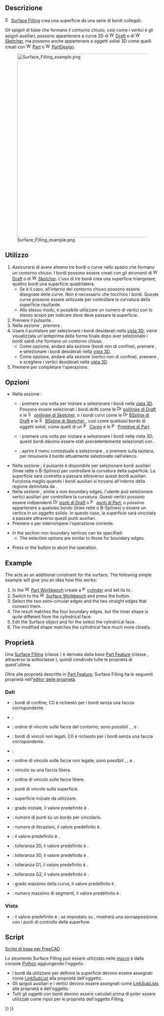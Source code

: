 <languages/>

<div class="mw-translate-fuzzy">
{{Docnav/it||[[Surface_GeomFillSurface/it|Fill boundary curves]]|[[Surface_Workbench/it|Surface]]|IconL=|IconC=Workbench_Surface.svg|IconR=BSplineSurf.svg}}
</div>

<div class="mw-translate-fuzzy">
{{GuiCommand/it|Name=Surface Filling|Name/it=Surface Filling|MenuLocation=Surface → Riempimento...|Workbenches=[[Surface_Workbench/it|Surface|Version=0.17]]|}}
</div>

<span id="Description"></span>
==Descrizione==

<div class="mw-translate-fuzzy">
[[File:Surface_Filling.svg|16px]] [[Surface_Filling/it|Surface Filling]] crea una superficie da una serie di bordi collegati.
</div>

<div class="mw-translate-fuzzy">
Gli spigoli di base che formano il contorno chiuso, così come i vertici e gli spigoli ausiliari, possono appartenere a curve 2D di [[File:Workbench_Draft.svg|16px]] [[Part_Workbench/it|Draft]] o di [[File:Workbench_Sketcher.svg|16px]] [[Sketcher_Workbench/it|Sketcher]], ma possono anche appartenere a oggetti solidi 3D come quelli creati con [[File:Workbench_Part.svg|16px]] [[Part_Workbench/it|Part]] o [[File:Workbench_PartDesign.svg|16px]] [[PartDesign_Workbench/it|PartDesign]].
</div>

[[Image:Surface_Filling_example.png|600px]]
<div class="mw-translate-fuzzy">
{{Caption|Esempio di una superficie riempita, delimitata da quattro spigoli situati nel piano XY; (a sinistra) solo i quattro bordi e (a destra) una curva aggiunta nello spazio che definisce la curvatura della superficie}}
</div>

<span id="Usage"></span>
== Utilizzo ==

<div class="mw-translate-fuzzy">
# Assicurarsi di avere almeno tre bordi o curve nello spazio che formano un contorno chiuso. I bordi possono essere creati con gli strumenti di [[File:Workbench_Draft.svg|16px]] [[Draft_Workbench/it|Draft]] o di [[File:Workbench_Sketcher.svg|16px]] [[Sketcher_Workbench/it|Sketcher]]. L'uso di tre bordi crea una superficie triangolare; quattro bordi una superficie quadrilatera.
#* Se è il caso, all'interno del contorno chiuso possono essere disegnate delle curve. Non è necessario che tocchino i bordi. Queste curve possono essere utilizzate per controllare la curvatura della superficie risultante.
#* Allo stesso modo, è possibile utilizzare un numero di vertici con lo stesso scopo per indicare dove deve passare la superficie.
# Premere il pulsante {{Button|[[File:Surface_Filling.svg|16px]] Surface filling}}.
# Nella sezione {{MenuCommand|Boundary}}, premere {{Button|Add edge}}.
# Usare il puntatore per selezionare i bordi desiderati nella [[3D_view/it|vista 3D]]; viene visualizzata un'anteprima della forma finale dopo aver selezionato i bordi validi che formano un contorno chiuso.
#* Come opzione, andare alla sezione {{MenuCommand|Curvature: non-boundary edges}} (bordi non di confine), premere {{Button|Add edge}}, e selezionare i bordi desiderati nella [[3D_view/it|vista 3D]].
#* Come opzione, andare alla sezione {{MenuCommand|Curvature: non-boundary vertices}} (vertici non di confine), premere {{Button|Add vertex}}, e scegliere i vertici desiderati nella [[3D_view/it|vista 3D]].
# Premere {{Button|OK}} per completare l'operazione.
</div>

<span id="Options"></span>
== Opzioni ==

<div class="mw-translate-fuzzy">
* Nella sezione {{MenuCommand|Boundary}}:
** {{Button|Add edge}}: premere una volta per iniziare a selezionare i bordi {{MenuCommand|Boundary edges}} nella [[3D_view/it|vista 3D]]. Possono essere selezionati i bordi dritti come le [[File:Draft_Wire.svg|16px]] [[Draft_Wire/it|polilinee di Draft]] e le [[File:Sketcher_CreatePolyline.svg|16px]] [[Sketcher_CreatePolyline/it|polilinee di Sketcher]], o i bordi curvi come le [[File:Draft_BSpline.svg|16px]] [[Draft_BSpline/it|BSpline di Draft]] e le [[File:Sketcher_CreateBSpline.svg|16px]] [[Sketcher_CreateBSpline/it|BSpline di Sketcher ]], così come qualsiasi bordo di oggetti solidi, come quelli di un [[File:PartDesign_Body.svg|16px]] [[PartDesign_Body/it|Corpo]] e le [[File:Part_Primitives.svg|16px]] [[Part_Primitives/it|Primitive di Part]].
** {{Button|Remove edge}}: premere una volta per iniziare a selezionare i bordi nella vista 3D; questi bordi devono essere stati precedentemente selezionati con {{Button|Add edge}}.
** {{KEY|Right mouse button}}: aprire il menu contestuale e selezionare {{Button|Remove}}, o premere {{KEY|Del}} sulla tastiera, per rimuovere il bordo attualmente selezionato nell'elenco.
</div>

<div class="mw-translate-fuzzy">
* Nella sezione {{MenuCommand|Curvature: non-boundary edges}}; il pulsante {{Button|Add edge}} è disponibile per selezionare bordi ausiliari (linee rette o B-Splines) per controllare la curvatura della superficie. La superficie sarà costretta a passare attraverso questi bordi ausiliari. Funziona meglio quando i bordi ausiliari si trovano all'interno della regione delimitata da {{MenuCommand|Boundary edges}}.
* Nella sezione {{MenuCommand|Curvature: non-boundary vertices}}; simile a non-boundary edges, l'utente può selezionare vertici ausiliari per controllare la curvatura. Questi vertici possono essere indipendenti [[File:Draft_Point.svg|16px]] [[Draft_Point/it| punti di Draft]] o [[File:Part_Point.svg|16px]] [[Part_Point/it|punti di Part]], o possono appartenere a qualsiasi bordo (linee rette o B-Splines) o essere un vertice in un oggetto solido. In questo caso, la superficie sarà vincolata a passare attraverso questi punti ausiliari.
* Premere {{Button|Cancel}} o {{KEY|Esc}} per interrompere l'operazione corrente.
</div>

* In the  {{MenuCommand|Vertex constraints}} section non-boundary vertices can be specified:
** The selection options are similar to those for boundary edges.

* Press {{KEY|Esc}} or the {{Button|Cancel}} button to abort the operation.

== Example ==

The {{MenuCommand|Support surface}} acts as an additional constraint for the surface. The following simple example will give you an idea how this works:

# In the [[File:Workbench_Part.svg|16px]] [[Part_Workbench|Part Workbench]] create a [[File:Part_Cylinder.svg|16px]][[Part_Cylinder|cylinder]] and set its {{PropertyData|Angle}} to {{Value|180°}}.
# Switch to the [[File:Workbench_Surface.svg|16px]] [[Surface_Workbench|Surface Workbench]] and press the {{Button|[[File:Surface_Filling.svg|16px]] [[Surface_Filling|Filling]]}} button.
# Select the two semi-circular edges and the two straight edges that connect them.
# The result matches the four boundary edges, but the inner shape is quite different from the cylindrical face.
# Edit the Surface object and for the {{MenuCommand|Support surface}} select the cylindrical face.
# The modified shape matches the cylindrical face much more closely.

<span id="Properties"></span>
== Proprietà ==

Una [[Surface_Filling/it|Surface Filling]] (classe {{incode|Surface::Filling}}) è derivato dalla base [[Part_Feature/it|Part Feature]] (classe {{incode|Part::Feature}}, attraverso la sottoclasse {{incode|Part::Spline}}), quindi condivide tutte le proprietà di quest'ultima.

<div class="mw-translate-fuzzy">
Oltre alle proprietà descritte in [[Part Feature/it|Part Feature]], Surface Filling ha le seguenti proprietà nell'[[property editor/it|editor delle proprietà]].
</div>

<span id="Data"></span>
===Dati===

{{TitleProperty|Filling}}

* {{PropertyData|Boundary Edges|LinkSubList}}: bordi di confine; C0 è richiesto per i bordi senza una faccia corrispondente.
* {{PropertyData|Boundary Faces|StringList}}:
* {{PropertyData|Boundary Order|IntegerList}}: ordine di vincolo sulle facce del contorno; sono possibili {{Value|0}}, {{Value|1}}, e {{Value|2}}.
* {{PropertyData|Unbound Edges|LinkSubList}}: bordi di vincoli non legati; C0 è richiesto per i bordi senza una faccia corrispondente.
* {{PropertyData|Unbound Faces|StringList}}:
* {{PropertyData|Unbound Order|IntegerList}}: ordine di vincolo sulle facce non legate; sono possibili {{Value|0}}, {{Value|1}}, e {{Value|2}}.
* {{PropertyData|Free Faces|LinkSubList}}: vincolo su una faccia libera.
* {{PropertyData|Free Order|IntegerList}}: ordine di vincolo sulle facce libere.
* {{PropertyData|Points|LinkSubList}}: punti di vincolo sulla superficie.
* {{PropertyData|Initial Face|LinkSub}}: superficie iniziale da utilizzare.
* {{PropertyData|Degree|Integer}}: grado iniziale, il valore predefinito è {{Value|3}}.
* {{PropertyData|Points On Curve|Integer}}: numero di punti su un bordo per vincolarlo.
* {{PropertyData|Iterations|Integer}}: numero di iterazioni, il valore predefinito è {{Value|2}}.
* {{PropertyData|Anisotropy|Bool}}: il valore predefinito è {{false}}.
* {{PropertyData|Tolerance2d|Float}}: tolleranza 2D, il valore predefinito è {{Value|0.0}}.
* {{PropertyData|Tolerance3d|Float}}: tolleranza 3D, il valore predefinito è {{Value|0.0}}.
* {{PropertyData|Tol Angular|Float}}: tolleranza G1, il valore predefinito è {{Value|0.01}}.
* {{PropertyData|Tol Curvature|Float}}: tolleranza G2, il valore predefinito è {{Value|0.10}}.
* {{PropertyData|Maximum Degree|Integer}}: grado massimo della curva, il valore predefinito è {{Value|8}}.
* {{PropertyData|Maximum Segments|Integer}}: numero massimo di segmenti, il valore predefinito è {{Value|9}}.

<span id="View"></span>
===Vista=== 

{{TitleProperty|Base}}

* {{PropertyView|Control Points|Bool}}: il valore predefinito è {{incode|false}}; se impostato su {{incode|true}}, mostrerà una sovrapposizione con i punti di controllo della superficie.

<span id="Scripting"></span>
==Script==

{{Emphasis|Vedere anche:}} [[FreeCAD Scripting Basics/it|Script di base per FreeCAD]]

<div class="mw-translate-fuzzy">
Lo strumento Surface Filling può essere utilizzato nelle [[macros/it|macro]] e dalla console [[Python/it|Python]] aggiungendo l'oggetto {{incode|Surface::Filling}}.
* I bordi da utilizzare per definire la superficie devono essere assegnati come [[FeaturePython_Custom_Properties/it#App::PropertyLinkSubList|LinkSubList]] alla proprietà {{incode|BoundaryEdges}} dell'oggetto.
* Gli spigoli ausiliari e i vertici devono essere assegnati come [[FeaturePython_Custom_Properties/it#App::PropertyLinkSubList|LinkSubLists]] alle proprietà {{incode|UnboundEdges}} e {{incode|Points}} dell'oggetto.
* Tutti gli oggetti con bordi devono essere calcolati prima di poter essere utilizzati come input per le proprietà dell'oggetto Filling.
</div>

{{Code|code=
import FreeCAD as App
import Draft

doc = App.newDocument()

a = App.Vector(-20, -20, 0)
b = App.Vector(-18, 25, 0)
c = App.Vector(60, 26, 0)
d = App.Vector(33, -20, 0)

points1 = [a, App.Vector(-20, -8, 0), App.Vector(-17, 7, 0), b]
obj1 = Draft.make_bspline(points1)

points2 = [b, App.Vector(0, 25, 0), c]
obj2 = Draft.make_bspline(points2)

points3 = [c, App.Vector(37, 4, 0), d]
obj3 = Draft.make_bspline(points3)

points4 = [d, App.Vector(-2, -18, 0), a]
obj4 = Draft.make_bspline(points4)
doc.recompute()

surf = doc.addObject("Surface::Filling", "Surface")
surf.BoundaryEdges = [(obj1, "Edge1"),
                      (obj2, "Edge1"),
                      (obj3, "Edge1"),
                      (obj4, "Edge1")]
doc.recompute()

# ---------------------------------------------------------
points_spl = [App.Vector(-10, 0, 2),
              App.Vector(4, 0, 7),
              App.Vector(18, 0, -5),
              App.Vector(25, 0, 0),
              App.Vector(30, 0, 0)]
aux_edge = Draft.make_bspline(points_spl)
doc.recompute()

surf.UnboundEdges = [(aux_edge, "Edge1")]
doc.recompute()

# ---------------------------------------------------------
aux_v1 = Draft.make_line(App.Vector(-13, -12, 5),
                         App.Vector(-13, -12, -5))
aux_v2 = Draft.make_line(App.Vector(-3, 18, 5),
                         App.Vector(-3, 18, -5))
doc.recompute()

surf.Points = [(aux_v1, "Vertex2"),
               (aux_v2, "Vertex1")]
doc.recompute()
}}


<div class="mw-translate-fuzzy">
{{Docnav/it||[[Surface_GeomFillSurface/it|Fill boundary curves]]|[[Surface_Workbench/it|Surface]]|IconL=|IconC=Workbench_Surface.svg|IconR=BSplineSurf.svg}}
</div>

{{Surface Tools navi{{#translation:}}}}
{{Userdocnavi{{#translation:}}}}